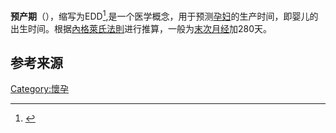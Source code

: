 {{medical}}
'''预产期'''（{{lang-en|Expected Date of Delivery or Estimated Due Date}}），缩写为EDD<ref>{{cite web |url=http://www.perinatology.com/calculators/Due-Date.htm |title=Pregnancy Due Date and Gestational Age Calculator |publisher=Perinatology|accessdate=2014-01-21}}</ref>,是一个医学概念，用于预测[[孕妇|孕妇]]的生产时间，即婴儿的出生时间。根据[[內格萊氏法則|內格萊氏法則]]进行推算，一般为[[末次月经|末次月经]]加280天。

==参考来源==
{{Reflist}}
{{Medicine-stub}}

[[Category:懷孕|Category:懷孕]]